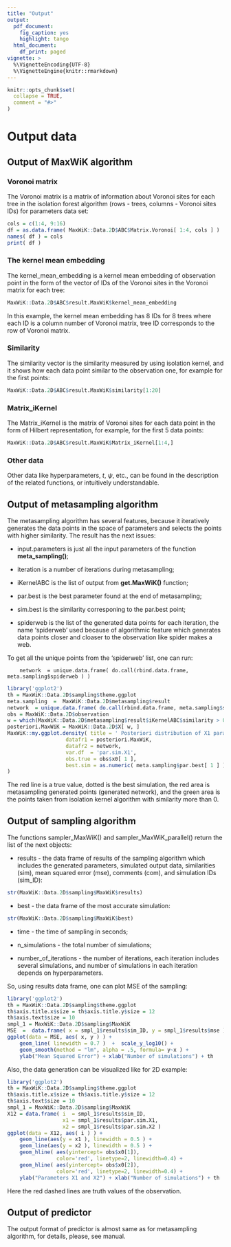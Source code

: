 ```yaml
---
title: "Output"
output:
  pdf_document: 
    fig_caption: yes
    highlight: tango
  html_document:
    df_print: paged
vignette: >
  %\VignetteEncoding{UTF-8}
  %\VignetteEngine{knitr::rmarkdown}
---
```


```r
knitr::opts_chunk$set(
  collapse = TRUE,
  comment = "#>"
)
```

# Output data

## Output of MaxWiK algorithm

### Voronoi matrix

The Voronoi matrix is a matrix of information about Voronoi sites for each tree in the isolation forest algorithm (rows - trees, columns - Voronoi sites IDs) for parameters data set:

```r
cols = c(1:4, 9:16)
df = as.data.frame( MaxWiK::Data.2D$ABC$Matrix.Voronoi[ 1:4, cols ] )
names( df ) = cols
print( df )

```

### The kernel mean embedding

The kernel_mean_embedding is a kernel mean embedding of observation point in the form of the vector of IDs of the Voronoi sites in the Voronoi matrix for each tree:

```r
MaxWiK::Data.2D$ABC$result.MaxWiK$kernel_mean_embedding

```

In this example, the kernel mean embedding has 8 IDs for 8 trees where each ID is a column number of Voronoi matrix, tree ID corresponds to the row of Voronoi matrix.

### Similarity

The similarity vector is the similarity measured by using isolation kernel, and it shows how each data point similar to the observation one, for example for the first points:

```r
MaxWiK::Data.2D$ABC$result.MaxWiK$similarity[1:20]

```

### Matrix_iKernel

The Matrix_iKernel is the matrix of Voronoi sites for each data point in the form of Hilbert representation, for example, for the first 5 data points:

```r
MaxWiK::Data.2D$ABC$result.MaxWiK$Matrix_iKernel[1:4,]

```

### Other data

Other data like hyperparameters, $t$, $\psi$, etc., can be found in the description of the related functions, or intuitively understandable.

## Output of metasampling algorithm

The metasampling algorithm has several features, because it iteratively generates the data points in the space of parameters and selects the points with higher similarity. The result has the next issues:

-   input.parameters is just all the input parameters of the function **meta_sampling()**;

-   iteration is a number of iterations during metasampling;

-   iKernelABC is the list of output from **get.MaxWiK()** function;

-   par.best is the best parameter found at the end of metasampling;

-   sim.best is the similarity corresponing to the par.best point;

-   spiderweb is the list of the generated data points for each iteration, the name 'spiderweb' used because of algorithmic feature which generates data points closer and cloaser to the observation like spider makes a web.

To get all the unique points from the 'spiderweb' list, one can run:

        network  = unique.data.frame( do.call(rbind.data.frame, meta.sampling$spiderweb ) )

```r
library('ggplot2')
th = MaxWiK::Data.2D$sampling$theme.ggplot
meta.sampling  =  MaxWiK::Data.2D$metasampling$result
network  = unique.data.frame( do.call(rbind.data.frame, meta.sampling$spiderweb ) )
obs = MaxWiK::Data.2D$observation
w = which(MaxWiK::Data.2D$metasampling$result$iKernelABC$similarity > 0)
posteriori.MaxWiK = MaxWiK::Data.2D$X[ w, ]
MaxWiK::my.ggplot.density( title = ' Posteriori distribution of X1 parameter', 
                   datafr1 = posteriori.MaxWiK, 
                   datafr2 = network, 
                   var.df  = 'par.sim.X1', 
                   obs.true = obs$x0[ 1 ], 
                   best.sim = as.numeric( meta.sampling$par.best[ 1 ] )
)
```

The red line is a true value, dotted is the best simulation, the red area is metasampling generated points (generated network), and the green area is the points taken from isolation kernel algorithm with similarity more than 0.

## Output of sampling algorithm

The functions sampler_MaxWiK() and sampler_MaxWiK_parallel() return the list of the next objects:

-   results - the data frame of results of the sampling algorithm which includes the generated parameters, simulated output data, similarities (sim), mean squared error (mse), comments (com), and simulation IDs (sim_ID):

```r
str(MaxWiK::Data.2D$sampling$MaxWiK$results)
```

-   best - the data frame of the most accurate simulation:

```r
str(MaxWiK::Data.2D$sampling$MaxWiK$best)
```

-   time - the time of sampling in seconds;

-   n_simulations - the total number of simulations;

-   number_of_iterations - the number of iterations, each iteration includes several simulations, and number of simulations in each iteration depends on hyperparameters.

So, using results data frame, one can plot MSE of the sampling:

```r
library('ggplot2')
th = MaxWiK::Data.2D$sampling$theme.ggplot
th$axis.title.x$size = th$axis.title.y$size = 12
th$axis.text$size = 10
smpl_1 = MaxWiK::Data.2D$sampling$MaxWiK
MSE  =  data.frame( x = smpl_1$results$sim_ID, y = smpl_1$results$mse )
ggplot(data = MSE, aes( x, y ) ) + 
    geom_line( linewidth = 0.7 )  +  scale_y_log10() + 
    geom_smooth(method = "lm", alpha = .5, formula= y~x ) + 
    ylab("Mean Squared Error") + xlab("Number of simulations") + th
```

Also, the data generation can be visualized like for 2D example:

```r
library('ggplot2')
th = MaxWiK::Data.2D$sampling$theme.ggplot
th$axis.title.x$size = th$axis.title.y$size = 12
th$axis.text$size = 10
smpl_1 = MaxWiK::Data.2D$sampling$MaxWiK
X12 = data.frame( i  = smpl_1$results$sim_ID, 
                  x1 = smpl_1$results$par.sim.X1,  
                  x2 = smpl_1$results$par.sim.X2 )
ggplot(data = X12, aes( i ) ) + 
    geom_line(aes(y = x1 ), linewidth = 0.5 ) +
    geom_line(aes(y = x2 ), linewidth = 0.5 ) + 
    geom_hline( aes(yintercept= obs$x0[1]),   
                color='red', linetype=2, linewidth=0.4) +
    geom_hline( aes(yintercept= obs$x0[2]),   
                color='red', linetype=2, linewidth=0.4) +
    ylab("Parameters X1 and X2") + xlab("Number of simulations") + th
```

Here the red dashed lines are truth values of the observation.

## Output of predictor

The output format of predictor is almost same as for metasampling algorithm, for details, please, see manual.

